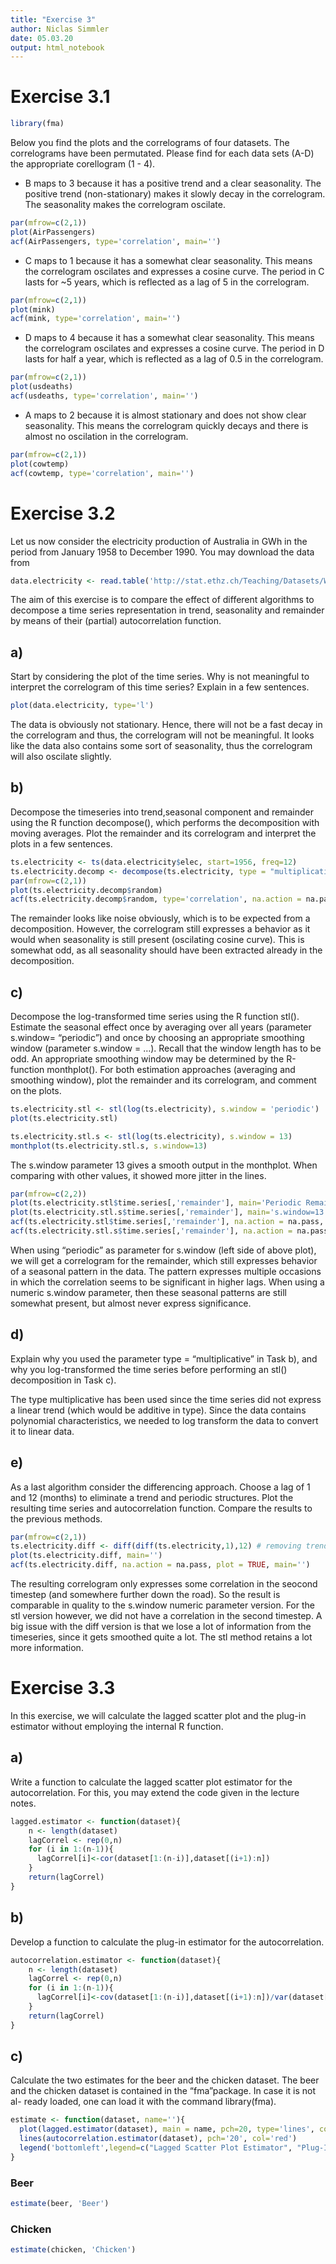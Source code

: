 ```yaml
---
title: "Exercise 3"
author: Niclas Simmler
date: 05.03.20
output: html_notebook
---
```


# Exercise 3.1
```r
library(fma)
```
Below you find the plots and the correlograms of four datasets. The correlograms have been permutated.
Please find for each data sets (A-D) the appropriate corellogram (1 - 4).

* B maps to 3 because it has a positive trend and a clear seasonality. The positive trend (non-stationary) makes it slowly decay in the correlogram. The seasonality makes the correlogram oscilate.
```r
par(mfrow=c(2,1))
plot(AirPassengers)
acf(AirPassengers, type='correlation', main='')
```

* C maps to 1 because it has a somewhat clear seasonality. This means the correlogram oscilates and expresses a cosine curve. The period in C lasts for ~5 years, which is reflected as a lag of 5 in the correlogram.
```r
par(mfrow=c(2,1))
plot(mink)
acf(mink, type='correlation', main='')
```

* D maps to 4 because it has a somewhat clear seasonality. This means the correlogram oscilates and expresses a cosine curve. The period in D lasts for half a year, which is reflected as a lag of 0.5 in the correlogram.
```r
par(mfrow=c(2,1))
plot(usdeaths)
acf(usdeaths, type='correlation', main='')
```

* A maps to 2 because it is almost stationary and does not show clear seasonality. This means the correlogram quickly decays and there is almost no oscilation in the correlogram.
```r
par(mfrow=c(2,1))
plot(cowtemp)
acf(cowtemp, type='correlation', main='')
```

# Exercise 3.2
Let us now consider the electricity production of Australia in GWh in the period from January 1958 to December 1990. You may download the data from
```r
data.electricity <- read.table('http://stat.ethz.ch/Teaching/Datasets/WBL/cbe.dat')
```
The aim of this exercise is to compare the effect of different algorithms to decompose a time series representation in trend, seasonality and remainder by means of their (partial) autocorrelation function.

## a)
Start by considering the plot of the time series. Why is not meaningful to interpret the correlogram of this time series?
Explain in a few sentences.
```r
plot(data.electricity, type='l')
```
The data is obviously not stationary. Hence, there will not be a fast decay in the correlogram and thus, the correlogram will not be meaningful. It looks like the data also contains some sort of seasonality, thus the correlogram will also oscilate slightly.

## b)
Decompose the timeseries into trend,seasonal component and remainder using the R function decompose(), which performs the decomposition with moving averages. Plot the remainder and its correlogram and interpret the plots in a few sentences.

```r
ts.electricity <- ts(data.electricity$elec, start=1956, freq=12)
ts.electricity.decomp <- decompose(ts.electricity, type = "multiplicative")
par(mfrow=c(2,1))
plot(ts.electricity.decomp$random)
acf(ts.electricity.decomp$random, type='correlation', na.action = na.pass, plot = TRUE, main='')
```
The remainder looks like noise obviously, which is to be expected from a decomposition. However, the correlogram still expresses a behavior as it would when seasonality is still present (oscilating cosine curve). This is somewhat odd, as all seasonality should have been extracted already in the decomposition.

## c)
Decompose the log-transformed time series using the R function stl(). Estimate the seasonal effect once by averaging over all years (parameter s.window= "periodic") and once by choosing an appropriate smoothing window (parameter s.window = ...). Recall that the window length has to be odd. An appropriate smoothing window may be determined by the R-function monthplot(). For both estimation approaches (averaging and smoothing window), plot the remainder and its correlogram, and comment on the plots.
```r
ts.electricity.stl <- stl(log(ts.electricity), s.window = 'periodic')
plot(ts.electricity.stl)
```
```r
ts.electricity.stl.s <- stl(log(ts.electricity), s.window = 13)
monthplot(ts.electricity.stl.s, s.window=13)
```
The s.window parameter 13 gives a smooth output in the monthplot. When comparing with other values, it showed more jitter in the lines.
```r
par(mfrow=c(2,2))
plot(ts.electricity.stl$time.series[,'remainder'], main='Periodic Remainder')
plot(ts.electricity.stl.s$time.series[,'remainder'], main='s.window=13 Remainder')
acf(ts.electricity.stl$time.series[,'remainder'], na.action = na.pass, plot = TRUE, main='')
acf(ts.electricity.stl.s$time.series[,'remainder'], na.action = na.pass, plot = TRUE, main='')
```
When using "periodic" as parameter for s.window (left side of above plot), we will get a correlogram for the remainder, which still expresses behavior of a seasonal pattern in the data. The pattern expresses multiple occasions in which the correlation seems to be significant in higher lags. When using a numeric s.window parameter, then these seasonal patterns are still somewhat present, but almost never express significance.

## d)
Explain why you used the parameter type = "multiplicative" in Task b), and why you log-transformed the time series before performing an stl() decomposition in Task c).

The type multiplicative has been used since the time series did not express a linear trend (which would be additive in type). Since the data contains polynomial characteristics, we needed to log transform the data to convert it to linear data.

## e)
As a last algorithm consider the differencing approach. Choose a lag of 1 and 12 (months) to eliminate a trend and periodic structures. Plot the resulting time series and autocorrelation function. Compare the results to the previous methods.

```r
par(mfrow=c(2,1))
ts.electricity.diff <- diff(diff(ts.electricity,1),12) # removing trend and seasonality.
plot(ts.electricity.diff, main='')
acf(ts.electricity.diff, na.action = na.pass, plot = TRUE, main='')
```
The resulting correlogram only expresses some correlation in the seocond timestep (and somewhere further down the road). So the result is comparable in quality to the s.window numeric parameter version. For the stl version however, we did not have a correlation in the second timestep. A big issue with the diff version is that we lose a lot of information from the timeseries, since it gets smoothed quite a lot. The stl method retains a lot more information.

# Exercise 3.3
In this exercise, we will calculate the lagged scatter plot and the plug-in estimator without employing the internal R function.

## a)
Write a function to calculate the lagged scatter plot estimator for the autocorrelation. For this, you may extend the code given in the lecture notes.
```r
lagged.estimator <- function(dataset){
    n <- length(dataset)
    lagCorrel <- rep(0,n)
    for (i in 1:(n-1)){
      lagCorrel[i]<-cor(dataset[1:(n-i)],dataset[(i+1):n])
    }
    return(lagCorrel)
}
```
## b)
Develop a function to calculate the plug-in estimator for the autocorrelation.
```r
autocorrelation.estimator <- function(dataset){
    n <- length(dataset)
    lagCorrel <- rep(0,n)
    for (i in 1:(n-1)){
      lagCorrel[i]<-cov(dataset[1:(n-i)],dataset[(i+1):n])/var(dataset[1:(n-i)])
    }
    return(lagCorrel)
}
```
## c)
Calculate the two estimates for the beer and the chicken dataset. The beer and the chicken dataset is contained in the "fma"package. In case it is not al- ready loaded, one can load it with the command library(fma).
```r
estimate <- function(dataset, name=''){
  plot(lagged.estimator(dataset), main = name, pch=20, type='lines', col='blue', ylab='')
  lines(autocorrelation.estimator(dataset), pch='20', col='red')
  legend('bottomleft',legend=c("Lagged Scatter Plot Estimator", "Plug-In Autocorrelation Estimator"), col=c("blue", "red"),lty=c(1,1))
}
```
### Beer
```r
estimate(beer, 'Beer')
```
### Chicken
```r
estimate(chicken, 'Chicken')
```

